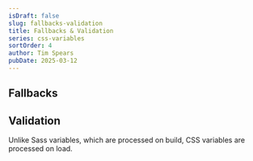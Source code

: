 ```yaml
---
isDraft: false
slug: fallbacks-validation
title: Fallbacks & Validation
series: css-variables
sortOrder: 4
author: Tim Spears
pubDate: 2025-03-12
---
```



## Fallbacks



## Validation

Unlike Sass variables, which are processed on build, CSS variables are processed on load.
